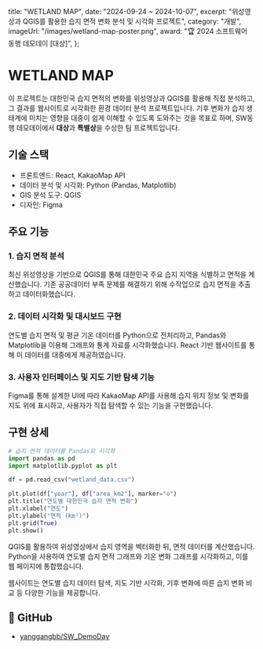   title: "WETLAND MAP",
  date: "2024-09-24 ~ 2024-10-07",
  excerpt: "위성영상과 QGIS를 활용한 습지 면적 변화 분석 및 시각화 프로젝트",
  category: "개발",
  imageUrl: "/images/wetland-map-poster.png",
  award: "🏆 2024 소프트웨어 동행 데모데이 [대상]",
};

# WETLAND MAP

이 프로젝트는 대한민국 습지 면적의 변화를 위성영상과 QGIS를 활용해 직접 분석하고, 그 결과를 웹사이트로 시각화한 환경 데이터 분석 프로젝트입니다. 기후 변화가 습지 생태계에 미치는 영향을 대중이 쉽게 이해할 수 있도록 도와주는 것을 목표로 하며, SW동행 데모데이에서 **대상**과 **특별상**을 수상한 팀 프로젝트입니다.

## 기술 스택

- 프론트엔드: React, KakaoMap API  
- 데이터 분석 및 시각화: Python (Pandas, Matplotlib)  
- GIS 분석 도구: QGIS  
- 디자인: Figma

## 주요 기능

### 1. 습지 면적 분석

최신 위성영상을 기반으로 QGIS를 통해 대한민국 주요 습지 지역을 식별하고 면적을 계산했습니다. 기존 공공데이터 부족 문제를 해결하기 위해 수작업으로 습지 면적을 추출하고 데이터화했습니다.

### 2. 데이터 시각화 및 대시보드 구현

연도별 습지 면적 및 평균 기온 데이터를 Python으로 전처리하고, Pandas와 Matplotlib을 이용해 그래프와 통계 자료를 시각화했습니다. React 기반 웹사이트를 통해 이 데이터를 대중에게 제공하였습니다.

### 3. 사용자 인터페이스 및 지도 기반 탐색 기능

Figma를 통해 설계한 UI에 따라 KakaoMap API를 사용해 습지 위치 정보 및 변화를 지도 위에 표시하고, 사용자가 직접 탐색할 수 있는 기능을 구현했습니다.

## 구현 상세


```python
# 습지 면적 데이터를 Pandas로 시각화
import pandas as pd
import matplotlib.pyplot as plt

df = pd.read_csv("wetland_data.csv")

plt.plot(df["year"], df["area_km2"], marker="o")
plt.title("연도별 대한민국 습지 면적 변화")
plt.xlabel("연도")
plt.ylabel("면적 (km²)")
plt.grid(True)
plt.show()
```

QGIS를 활용하여 위성영상에서 습지 영역을 벡터화한 뒤, 면적 데이터를 계산했습니다. Python을 사용하여 연도별 습지 면적 그래프와 기온 변화 그래프를 시각화하고, 이를 웹 페이지에 통합했습니다.

웹사이트는 연도별 습지 데이터 탐색, 지도 기반 시각화, 기후 변화에 따른 습지 변화 비교 등 다양한 기능을 제공합니다.

## 🔗 GitHub
- [yanggangbb/SW_DemoDay](https://github.com/yanggangbb/SW_DemoDay)